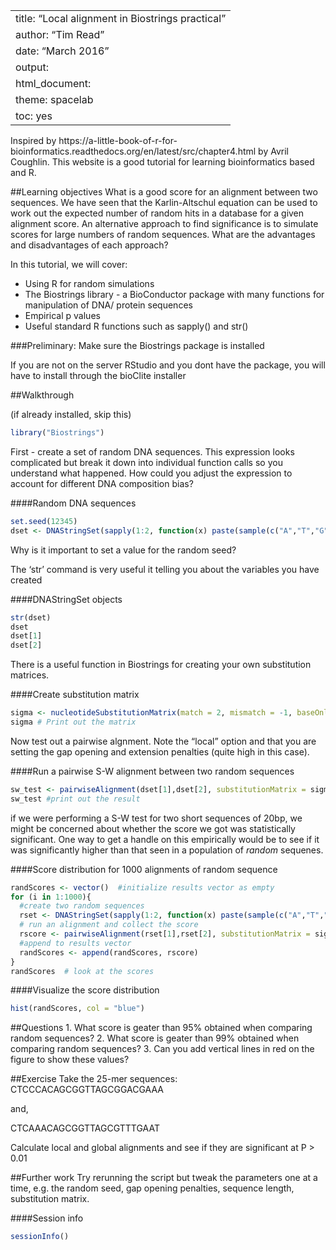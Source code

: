 
---
title: "Local alignment in Biostrings practical"
author: "Tim Read"
date: "March 2016"
output:
  html_document:
    theme: spacelab
    toc: yes
---
Inspired by https://a-little-book-of-r-for-bioinformatics.readthedocs.org/en/latest/src/chapter4.html by Avril Coughlin.  This website is a good tutorial for learning bioinformatics based and R.

##Learning objectives
What is a good score for an alignment between two sequences.  We have seen that the Karlin-Altschul equation can be used to work out the expected number of random hits in a database for a given alignment score.  An alternative approach to find significance is to simulate scores for large numbers of random sequences.  What are the advantages and disadvantages of each approach?

In this tutorial, we will cover:

* Using R for random simulations
* The Biostrings library - a BioConductor package with many functions for manipulation of DNA/ protein sequences
* Empirical p values
* Useful standard R functions such as sapply() and str()

###Preliminary: Make sure the Biostrings package is installed

If you are not on the server RStudio and you dont have the package, you will have to install through the bioClite installer

##Walkthrough 


(if already installed, skip this)

```r
library("Biostrings")
```

First - create a set of random DNA sequences.  This expression looks complicated but break it down into individual function calls so you understand what happened.  How could you adjust the expression to account for different DNA composition bias?

####Random DNA sequences
```r
set.seed(12345)
dset <- DNAStringSet(sapply(1:2, function(x) paste(sample(c("A","T","G","C"), 20, replace=T), collapse=""))) # Creates random sample sequences
```

Why is it important to set a value for the random seed?

The 'str' command is very useful it telling you about the variables you have created

####DNAStringSet objects
```r
str(dset)
dset
dset[1]
dset[2]
```
There is a useful function in Biostrings for creating your own substitution matrices.

####Create substitution matrix
```r
sigma <- nucleotideSubstitutionMatrix(match = 2, mismatch = -1, baseOnly = TRUE)
sigma # Print out the matrix
```
Now test out a pairwise algnment.  Note the "local" option and that you are setting the gap opening and extension penalties (quite high in this case).

####Run a pairwise S-W alignment between two random sequences
```r
sw_test <- pairwiseAlignment(dset[1],dset[2], substitutionMatrix = sigma, gapOpening = -2, gapExtension = -8, scoreOnly = FALSE, type="local")
sw_test #print out the result
```
if we were performing a S-W test for two short sequences of 20bp, we might be concerned about whether the score we got was statistically significant. One way to get a handle on this empirically would be to see if it was significantly higher than that seen in a population of *random* sequenes.

####Score distribution for 1000 alignments of random sequence
```r
randScores <- vector()  #initialize results vector as empty
for (i in 1:1000){
  #create two random sequences
  rset <- DNAStringSet(sapply(1:2, function(x) paste(sample(c("A","T","G","C"), 20, replace=T), collapse="")))
  # run an alignment and collect the score
  rscore <- pairwiseAlignment(rset[1],rset[2], substitutionMatrix = sigma, gapOpening = -2, gapExtension = -8, scoreOnly = TRUE, type="local")
  #append to results vector
  randScores <- append(randScores, rscore)
}
randScores  # look at the scores
```

####Visualize the score distribution
```r
hist(randScores, col = "blue")
```

##Questions
1.  What score is geater than 95% obtained when comparing random sequences?
2.  What score is geater than 99% obtained when comparing random sequences?
3.  Can you add vertical lines in red on the figure to show these values?

##Exercise
Take the 25-mer sequences:
CTCCCACAGCGGTTAGCGGACGAAA

and, 

CTCAAACAGCGGTTAGCGTTTGAAT

Calculate local and global alignments and see if they are significant at P > 0.01

##Further work
Try rerunning the script but tweak the parameters one at a time, e.g. the random seed, gap opening penalties, sequence length, substitution matrix.

####Session info
```r
sessionInfo()
```


